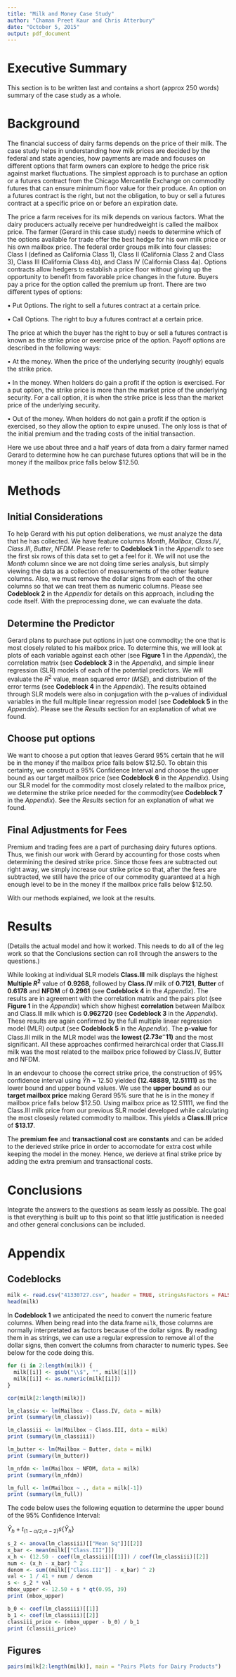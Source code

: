 ```yaml
---
title: "Milk and Money Case Study"
author: "Chaman Preet Kaur and Chris Atterbury"
date: "October 5, 2015"
output: pdf_document
---
```


# Executive Summary
This section is to be written last and contains a short (approx 250 words)
summary of the case study as a whole. 

# Background
The financial success of dairy farms depends on the price of their milk. The case study helps in understanding how milk prices are decided by the federal and state agencies, how payments are made and focuses on different options that farm owners can explore to hedge the price risk against market fluctuations. The simplest approach is to purchase an option or a futures contract from the Chicago Mercantile Exchange on commodity futures that can ensure minimum floor value for their produce. An option on a futures contract is the right, but not the obligation, to buy or sell a futures contract at a specific price on or before an expiration date.  

The price a farm receives for its milk depends on various factors. What the dairy producers actually receive per hundredweight is called the mailbox price.  The farmer (Gerard in this case study) needs to determine which of the options available for trade offer the best hedge for his own milk price or his own mailbox price. The federal order groups milk into four classes: Class I (defined as California Class 1), Class II (California Class 2 and Class 3), Class III (California Class 4b), and Class IV (California Class 4a). Options contracts allow hedgers to establish a price floor without giving up the opportunity to benefit from favorable price changes in the future. Buyers pay a price for the option called the premium up front. There are two different types of options:  

•  Put Options. The right to sell a futures contract at a certain price.  

•	Call Options. The right to buy a futures contract at a certain price.  

The price at which the buyer has the right to buy or sell a futures contract is known as the strike price or exercise price of the option.  Payoff options are described in the following ways:

• At the money. When the price of the underlying security (roughly) equals the strike price. 

• In the money. When holders do gain a profit if the option is exercised. For a put option, the strike price is more than the market price of the underlying security. For a call option, it is when the strike price is less than the market price of the underlying security. 

• Out of the money. When holders do not gain a profit if the option is exercised, so they allow the option to expire unused. The only loss is that of the initial premium and the trading costs of the initial transaction.  

Here we use about three and a half years of data from a dairy farmer named Gerard to determine how he can purchase futures options that will be in the
money if the mailbox price falls below $12.50.  

# Methods
## Initial Considerations
To help Gerard with his put option deliberations, we must analyze the data that
he has collected. We have feature columns _Month_, _Mailbox_, _Class.IV_,
_Class.III_, _Butter_, _NFDM_. Please refer to __Codeblock 1__ in the _Appendix_
to see the first six rows of this data set to get a feel for it. We will not use
the _Month_ column since we are not doing time series analysis, but simply
viewing the data as a collection of measurements of the other feature columns.
Also, we must remove the dollar signs from each of the other columns so that we
can treat them as numeric columns. Please see __Codeblock 2__ in the _Appendix_
for details on this approach, including the code itself. With the preprocessing
done, we can evaluate the data.  

## Determine the Predictor
Gerard plans to purchase put options in just one commodity; the one that is 
most closely related to his mailbox price. To determine this, we will look at 
plots of each variable against each other (see __Figure 1__ in the _Appendix_),
the correlation matrix (see __Codeblock 3__ in the _Appendix_), and simple
linear regression (SLR) models of each of the potential predictors. We will 
evaluate the $R^2$ value, mean squared error ($MSE$), and distribution of the
error terms (see __Codeblock 4__ in the _Appendix_). The results obtained through SLR models were also in conjugation with the p-values of individual variables in the full multiple linear regression model (see __Codeblock 5__ in the _Appendix_). Please see the _Results_ section for an explanation of what we found.  

## Choose put options
We want to choose a put option that leaves Gerard 95% certain that he will
be in the money if the mailbox price falls below $12.50. To obtain this 
certainty, we construct a 95% Confidence Interval and choose the upper 
bound as our target mailbox price (see __Codeblock 6__ in the _Appendix_). 
Using our SLR model for the commodity most closely related to the mailbox price, we determine the strike price needed for the commodity(see
__Codeblock 7__ in the _Appendix_).  See the _Results_ section for an explanation of what we found.  

## Final Adjustments for Fees
Premium and trading fees are a part of purchasing dairy futures options. Thus,
we finish our work with Gerard by accounting for those costs when determining
the desired strike price. Since those fees are subtracted out right away, we
simply increase our strike price so that, after the fees are subtracted, we
still have the price of our commodity guaranteed at a high enough level to be
in the money if the mailbox price falls below $12.50.  


With our methods explained, we look at the results.  

# Results
(Details the actual model and how it worked. This needs to do all of the leg work
so that the Conclusions section can roll through the answers to the questions.)

While looking at individual SLR models __Class.III__ milk displays the highest __Multiple $R^2$__ value of __0.9268__, followed by __Class.IV__ milk of __0.7121__, __Butter__ of __0.6178__ and __NFDM__ of __0.2961__ (see __Codeblock 4__ in the _Appendix_). The results are in agreement with the correlation matrix and the pairs plot (see __Figure 1__ in the _Appendix_) which show highest __correlation__ between Mailbox and Class.III milk which is __0.962720__ (see __Codeblock 3__ in the _Appendix_). These results are again confirmed by the full multiple linear regression model (MLR) output (see __Codeblock 5__ in the _Appendix_). The __p-value__ for Class.III milk in the MLR model was the __lowest ($2.73e^-11$)__ and the most significant. All these approaches confirmed heirarchical order that Class.III milk was the most related to the mailbox price followed by Class.IV, Butter and NFDM.  

In an endevour to choose the correct strike price, the construction of 95% confidence interval using $\hat{Y}h$ = 12.50 yielded __(12.48889, 12.51111)__ as the lower bound and upper bound values. We use the __upper bound__ as our __target mailbox price__ making Gerard 95% sure that he is in the money if mailbox price falls below $12.50. Using mailbox price as 12.51111, we find the Class.III milk price from our previous SLR model developed while calculating the most closesly related commodity to mailbox. This yields a __Class.III__ price of __$13.17__. 

The __premium fee__ and __transactional cost__ are __constants__ and can be added to the derieved strike price in order to accomodate for extra cost while keeping the model in the money. Hence, we derieve at final strike price by adding the extra premium and transactional costs. 

# Conclusions
Integrate the answers to the questions as seam
lessly as possible. The goal is
that everything is built up to this point so that little justification is needed
and other general conclusions can be included.  

# Appendix
## Codeblocks  
\begin{center} \textbf{Codeblock 1} \end{center}

```r
milk <- read.csv("41330727.csv", header = TRUE, stringsAsFactors = FALSE)
head(milk)
```  

\begin{center} \textbf{Codeblock 2} \end{center}

In __Codeblock 1__ we anticipated the need to convert the numeric feature columns.
When being read into the data.frame `milk`, those columns are normally 
interpretated as factors because of the dollar signs. By reading them in as
strings, we can use a regular expression to remove all of the dollar signs, then
convert the columns from character to numeric types. See below for the code
doing this.  

```r
for (i in 2:length(milk)) {
  milk[[i]] <- gsub("\\$", "", milk[[i]])
  milk[[i]] <- as.numeric(milk[[i]])
}
```  

\begin{center} \textbf{Codeblock 3} \end{center}

```r
cor(milk[2:length(milk)])
```  

\begin{center} \textbf{Codeblock 4} \end{center}

```r
lm_classiv <- lm(Mailbox ~ Class.IV, data = milk)
print (summary(lm_classiv))

lm_classiii <- lm(Mailbox ~ Class.III, data = milk)
print (summary(lm_classiii))

lm_butter <- lm(Mailbox ~ Butter, data = milk)
print (summary(lm_butter))

lm_nfdm <- lm(Mailbox ~ NFDM, data = milk)
print (summary(lm_nfdm))
```  

\begin{center} \textbf{Codeblock 5} \end{center}

```r
lm_full <- lm(Mailbox ~ ., data = milk[-1])
print (summary(lm_full))
```  

\begin{center} \textbf{Codeblock 6} \end{center}

The code below uses the following equation to determine the upper bound of the
95% Confidence Interval:  

$\hat{Y}_h + t_{(1 - \alpha/2; n - 2)} s\{\hat{Y}_h\}$  

```r
s_2 <- anova(lm_classiii)[["Mean Sq"]][[2]]
x_bar <- mean(milk[["Class.III"]])
x_h <- (12.50 - coef(lm_classiii)[[1]]) / coef(lm_classiii)[[2]]
num <- (x_h - x_bar) ^ 2
denom <- sum((milk[["Class.III"]] - x_bar) ^ 2)
val <- 1 / 41 + num / denom
s <- s_2 * val
mbox_upper <- 12.50 + s * qt(0.95, 39)
print (mbox_upper)
```  

\begin{center} \textbf{Codeblock 7} \end{center}

```r
b_0 <- coef(lm_classiii)[[1]]
b_1 <- coef(lm_classiii)[[2]]
classiii_price <- (mbox_upper - b_0) / b_1
print (classiii_price)
```  


## Figures

\begin{center} \textbf{Figure 1} \end{center}

```r
pairs(milk[2:length(milk)], main = "Pairs Plots for Dairy Products")
```  

